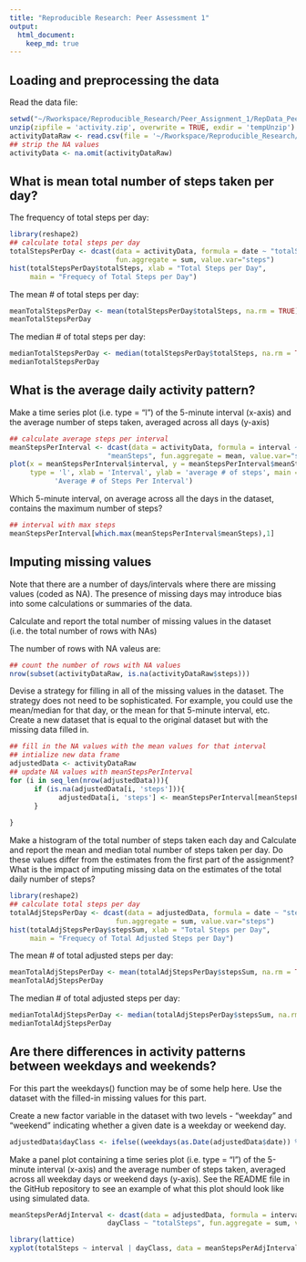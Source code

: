 ```yaml
---
title: "Reproducible Research: Peer Assessment 1"
output: 
  html_document:
    keep_md: true
---
```



## Loading and preprocessing the data
Read the data file:
```r
setwd("~/Rworkspace/Reproducible_Research/Peer_Assignment_1/RepData_PeerAssessment1")
unzip(zipfile = 'activity.zip', overwrite = TRUE, exdir = 'tempUnzip')
activityDataRaw <- read.csv(file = '~/Rworkspace/Reproducible_Research/Peer_Assignment_1/RepData_PeerAssessment1/tempUnzip/activity.csv')
## strip the NA values
activityData <- na.omit(activityDataRaw)
```


## What is mean total number of steps taken per day?
The frequency of total steps per day:
```r
library(reshape2)
## calculate total steps per day
totalStepsPerDay <- dcast(data = activityData, formula = date ~ "totalSteps", 
                          fun.aggregate = sum, value.var="steps")
hist(totalStepsPerDay$totalSteps, xlab = "Total Steps per Day", 
     main = "Frequecy of Total Steps per Day")
```

The mean # of total steps per day:
```r
meanTotalStepsPerDay <- mean(totalStepsPerDay$totalSteps, na.rm = TRUE)
meanTotalStepsPerDay
```

The median # of total steps per day:
```r
medianTotalStepsPerDay <- median(totalStepsPerDay$totalSteps, na.rm = TRUE)
medianTotalStepsPerDay
```


## What is the average daily activity pattern?
Make a time series plot (i.e. type = "l") of the 5-minute interval (x-axis) and the average number of steps taken, averaged across all days (y-axis)
```r
## calculate average steps per interval
meanStepsPerInterval <- dcast(data = activityData, formula = interval ~
                        "meanSteps", fun.aggregate = mean, value.var="steps")
plot(x = meanStepsPerInterval$interval, y = meanStepsPerInterval$meanSteps, 
     type = 'l', xlab = 'Interval', ylab = 'average # of steps', main =
           'Average # of Steps Per Interval')

```


Which 5-minute interval, on average across all the days in the dataset, contains the maximum number of steps?
```r
## interval with max steps
meanStepsPerInterval[which.max(meanStepsPerInterval$meanSteps),1]
```



## Imputing missing values
Note that there are a number of days/intervals where there are missing values (coded as NA). The presence of missing days may introduce bias into some calculations or summaries of the data.

Calculate and report the total number of missing values in the dataset (i.e. the total number of rows with NAs)

The number of rows with NA valeus are:
```r
## count the number of rows with NA values
nrow(subset(activityDataRaw, is.na(activityDataRaw$steps)))
```



Devise a strategy for filling in all of the missing values in the dataset. The strategy does not need to be sophisticated. For example, you could use the mean/median for that day, or the mean for that 5-minute interval, etc.
Create a new dataset that is equal to the original dataset but with the missing data filled in.
```r
## fill in the NA values with the mean values for that interval
## intialize new data frame
adjustedData <- activityDataRaw
## update NA values with meanStepsPerInterval
for (i in seq_len(nrow(adjustedData))){
      if (is.na(adjustedData[i, 'steps'])){
            adjustedData[i, 'steps'] <- meanStepsPerInterval[meanStepsPerInterval$interval == adjustedData[i, 'interval'], 'meanSteps']
      }
      
}
```


Make a histogram of the total number of steps taken each day and Calculate and report the mean and median total number of steps taken per day. 
Do these values differ from the estimates from the first part of the assignment? What is the impact of imputing missing data on the estimates of the total daily number of steps?
```r
library(reshape2)
## calculate total steps per day
totalAdjStepsPerDay <- dcast(data = adjustedData, formula = date ~ "stepsSum", 
                          fun.aggregate = sum, value.var="steps")
hist(totalAdjStepsPerDay$stepsSum, xlab = "Total Steps per Day", 
     main = "Frequecy of Total Adjusted Steps per Day")
```


The mean # of total adjusted steps per day:
```r
meanTotalAdjStepsPerDay <- mean(totalAdjStepsPerDay$stepsSum, na.rm = TRUE)
meanTotalAdjStepsPerDay
```


The median # of total adjusted steps per day:
```r
medianTotalAdjStepsPerDay <- median(totalAdjStepsPerDay$stepsSum, na.rm = TRUE)
medianTotalAdjStepsPerDay
```


## Are there differences in activity patterns between weekdays and weekends?

For this part the weekdays() function may be of some help here. Use the dataset with the filled-in missing values for this part.

Create a new factor variable in the dataset with two levels - "weekday" and "weekend" indicating whether a given date is a weekday or weekend day.
```r
adjustedData$dayClass <- ifelse((weekdays(as.Date(adjustedData$date)) %in% c('Sunday', 'Saturday')), 'weekend', 'weekday')
```


Make a panel plot containing a time series plot (i.e. type = "l") of the 5-minute interval (x-axis) and the average number of steps taken, averaged across all weekday days or weekend days (y-axis). See the README file in the GitHub repository to see an example of what this plot should look like using simulated data.
```r
meanStepsPerAdjInterval <- dcast(data = adjustedData, formula = interval +
                        dayClass ~ "totalSteps", fun.aggregate = sum, value.var="steps")

library(lattice)
xyplot(totalSteps ~ interval | dayClass, data = meanStepsPerAdjInterval, layout = c(1,2), type = 'l')  
```
